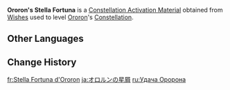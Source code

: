 {{Item Infobox
|id           = 005105
|image        = Item Stella Fortuna (4 Star).png
|type         = Constellation Activation Materials
|group        = Stella Fortuna
|quality      = 4
|description  = [[Ororon]]'s Constellation Activation Material
|source1      = [[Wishes]]
}}
'''Ororon's Stella Fortuna''' is a [[Constellation Activation Material]] obtained from [[Wishes]] used to level [[Ororon]]'s [[Constellation]].

==Other Languages==
{{Other Languages|default_hidden=1
|en      = Ororon's Stella Fortuna
|zhs     = 欧洛伦的命星
|zhs_rm  = 
|zht     = 歐洛倫的命星
|zht_rm  = 
|ja      = オロルンの星屑
|ja_rm   = Ororun no Hoshikuzu
|ko      = 올로룬의 운명의 별
|es      = Stella Fortuna de Ororon
|fr      = Stella Fortuna d'Ororon
|ru      = Удача Оророна
|th      = ดวงดาวแห่งชีวิตของ Ororon
|th_rm   = 
|vi      = Chòm Sao Của Ororon
|de      = Stella Fortuna von Ororon
|id      = Ororon's Stella Fortuna
|pt      = Stella Fortuna de Ororon
|tr      = Ororon'un Yaşam Yıldızı
|it      = Stella Fortuna di Ororon
}}

==Change History==
{{Change History|5.2}}

[[fr:Stella Fortuna d'Ororon]]
[[ja:オロルンの星屑]]
[[ru:Удача Оророна]]